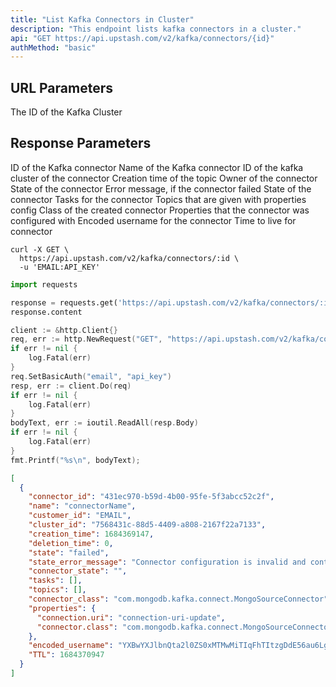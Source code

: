 ```yaml
---
title: "List Kafka Connectors in Cluster"
description: "This endpoint lists kafka connectors in a cluster."
api: "GET https://api.upstash.com/v2/kafka/connectors/{id}"
authMethod: "basic"
---
```


## URL Parameters

<ParamField path="id" type="string" required>
  The ID of the Kafka Cluster
</ParamField>

## Response Parameters

<ResponseField name="connector_id" type="string">
  ID of the Kafka connector
</ResponseField>
<ResponseField name="name" type="string">
  Name of the Kafka connector
</ResponseField>
<ResponseField name="cluster_id" type="string">
  ID of the kafka cluster of the connector
</ResponseField>
<ResponseField name="creation_time" type="int">
  Creation time of the topic
</ResponseField>
<ResponseField name="customer_id" type="string">
  Owner of the connector
</ResponseField>
<ResponseField name="state" type="string">
  State of the connector
</ResponseField>
<ResponseField name="state_error_message" type="string">
  Error message, if the connector failed
</ResponseField>
<ResponseField name="connector_state" type="string">
  State of the connector
</ResponseField>

<ResponseField name="tasks" type="Array<object>">
  Tasks for the connector
</ResponseField>
<ResponseField name="topics" type="Array<string>">
  Topics that are given with properties config
</ResponseField>
<ResponseField name="connector_class" type="string">
  Class of the created connector
</ResponseField>
<ResponseField name="properties" type="object">
  Properties that the connector was configured with
</ResponseField>
<ResponseField name="encoded_username" type="string">
  Encoded username for the connector
</ResponseField>
<ResponseField name="TTL" type="int">
  Time to live for connector
</ResponseField>

<RequestExample>

```shell curl
curl -X GET \
  https://api.upstash.com/v2/kafka/connectors/:id \
  -u 'EMAIL:API_KEY'
```

```python Python
import requests

response = requests.get('https://api.upstash.com/v2/kafka/connectors/:id', auth=('EMAIL', 'API_KEY'))
response.content
```

```go Go
client := &http.Client{}
req, err := http.NewRequest("GET", "https://api.upstash.com/v2/kafka/connectors/:id", nil)
if err != nil {
    log.Fatal(err)
}
req.SetBasicAuth("email", "api_key")
resp, err := client.Do(req)
if err != nil {
    log.Fatal(err)
}
bodyText, err := ioutil.ReadAll(resp.Body)
if err != nil {
    log.Fatal(err)
}
fmt.Printf("%s\n", bodyText);
```

</RequestExample>

<ResponseExample>

```json 200 OK
[
  {
    "connector_id": "431ec970-b59d-4b00-95fe-5f3abcc52c2f",
    "name": "connectorName",
    "customer_id": "EMAIL",
    "cluster_id": "7568431c-88d5-4409-a808-2167f22a7133",
    "creation_time": 1684369147,
    "deletion_time": 0,
    "state": "failed",
    "state_error_message": "Connector configuration is invalid and contains the following 1 error(s):\nInvalid value connection-uri-update for configuration connection.uri: The connection string is invalid. Connection strings must start with either 'mongodb://' or 'mongodb+srv://\n",
    "connector_state": "",
    "tasks": [],
    "topics": [],
    "connector_class": "com.mongodb.kafka.connect.MongoSourceConnector",
    "properties": {
      "connection.uri": "connection-uri-update",
      "connector.class": "com.mongodb.kafka.connect.MongoSourceConnector"
    },
    "encoded_username": "YXBwYXJlbnQta2l0ZS0xMTMwMiTIqFhTItzgDdE56au6LgnnbtlN7ITzh4QATDw",
    "TTL": 1684370947
  }
]
```

</ResponseExample>

